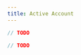 ```yaml
---
title: Active Account
---
```



<RunnableCode>

<!-- embedme ../../build-examples/read-previous-state.beacon.ts -->

```ts
// TODO
```

<!-- embedme ../../build-examples/read-previous-state.taquito.ts -->

```ts
// TODO
```

</RunnableCode>
